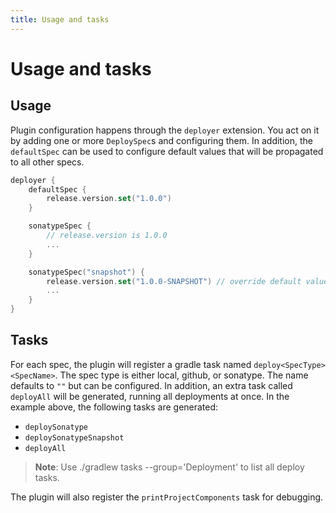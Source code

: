 ```yaml
---
title: Usage and tasks
---
```


# Usage and tasks

## Usage

Plugin configuration happens through the `deployer` extension. You act on it by adding one or more `DeploySpec`s
and configuring them. In addition, the `defaultSpec` can be used to configure default values that will be propagated
to all other specs.

```kotlin
deployer {
    defaultSpec {
        release.version.set("1.0.0")
    }

    sonatypeSpec {
        // release.version is 1.0.0
        ...
    }

    sonatypeSpec("snapshot") {
        release.version.set("1.0.0-SNAPSHOT") // override default value
        ...
    }
}
```

## Tasks

For each spec, the plugin will register a gradle task named `deploy<SpecType><SpecName>`. The spec type is either local,
github, or sonatype. The name defaults to `""` but can be configured. In addition, an extra task called `deployAll` will be
generated, running all deployments at once. In the example above, the following tasks are generated:

- `deploySonatype`
- `deploySonatypeSnapshot`
- `deployAll`

> **Note**: Use ./gradlew tasks --group='Deployment' to list all deploy tasks.

The plugin will also register the `printProjectComponents` task for debugging.
